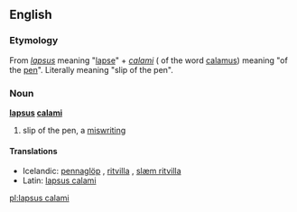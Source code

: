 {{rfv}}
==English==

===Etymology===
From ''[[lapsus]]'' meaning "[[lapse]]" + ''[[calami]]'' ({{gen}} of the word [[calamus]]) meaning "of the [[pen]]". Literally meaning "slip of the pen".

===Noun===
'''[[lapsus]] [[calamus|calami]]'''

# {{formal}} slip of the pen, a [[miswriting]]

====Translations====
*Icelandic: [[pennaglöp]] {{n|p}}, [[ritvilla]] {{f}}, [[slæm ritvilla]] {{f}}
*Latin: [[lapsus calami#Latin|lapsus calami]] {{m}}

[[pl:lapsus calami]]